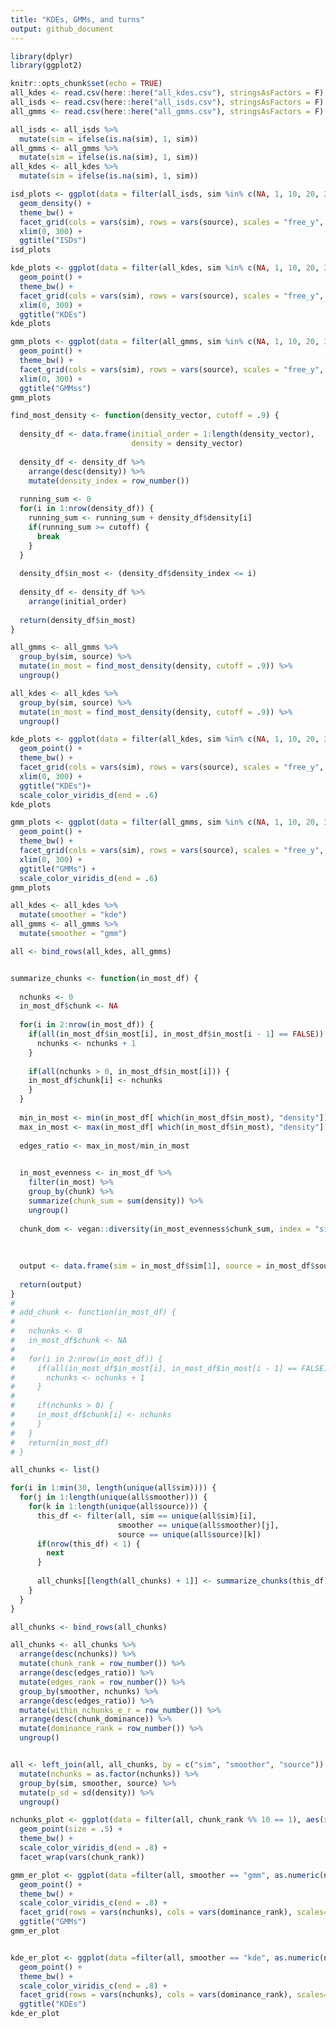 ```yaml
---
title: "KDEs, GMMs, and turns"
output: github_document
---
```


```r
library(dplyr)
library(ggplot2)

knitr::opts_chunk$set(echo = TRUE)
all_kdes <- read.csv(here::here("all_kdes.csv"), stringsAsFactors = F)
all_isds <- read.csv(here::here("all_isds.csv"), stringsAsFactors = F) 
all_gmms <- read.csv(here::here("all_gmms.csv"), stringsAsFactors = F)

all_isds <- all_isds %>%
  mutate(sim = ifelse(is.na(sim), 1, sim))
all_gmms <- all_gmms %>%
  mutate(sim = ifelse(is.na(sim), 1, sim))
all_kdes <- all_kdes %>%
  mutate(sim = ifelse(is.na(sim), 1, sim))

```

```r

isd_plots <- ggplot(data = filter(all_isds, sim %in% c(NA, 1, 10, 20, 30, 40, 50, 60, 70, 80, 90)), aes(x = wgt)) +
  geom_density() +
  theme_bw() +
  facet_grid(cols = vars(sim), rows = vars(source), scales = "free_y", drop = T) +
  xlim(0, 300) +
  ggtitle("ISDs")
isd_plots
```


```r

kde_plots <- ggplot(data = filter(all_kdes, sim %in% c(NA, 1, 10, 20, 30, 40, 50, 60, 70, 80, 90)), aes(x = wgt, y = density)) +
  geom_point() +
  theme_bw() +
  facet_grid(cols = vars(sim), rows = vars(source), scales = "free_y", drop = T) +
  xlim(0, 300) +
  ggtitle("KDEs")
kde_plots
```


```r

gmm_plots <- ggplot(data = filter(all_gmms, sim %in% c(NA, 1, 10, 20, 30, 40, 50, 60, 70, 80, 90)), aes(x = wgt, y = density)) +
  geom_point() +
  theme_bw() +
  facet_grid(cols = vars(sim), rows = vars(source), scales = "free_y", drop = T) +
  xlim(0, 300) +
  ggtitle("GMMss")
gmm_plots
```

```r

find_most_density <- function(density_vector, cutoff = .9) {
  
  density_df <- data.frame(initial_order = 1:length(density_vector),
                           density = density_vector)
  
  density_df <- density_df %>%
    arrange(desc(density)) %>%
    mutate(density_index = row_number())
  
  running_sum <- 0
  for(i in 1:nrow(density_df)) {
    running_sum <- running_sum + density_df$density[i]
    if(running_sum >= cutoff) {
      break
    }
  }
  
  density_df$in_most <- (density_df$density_index <= i)
  
  density_df <- density_df %>%
    arrange(initial_order)
  
  return(density_df$in_most)
}

all_gmms <- all_gmms %>%
  group_by(sim, source) %>%
  mutate(in_most = find_most_density(density, cutoff = .9)) %>%
  ungroup()

all_kdes <- all_kdes %>%
  group_by(sim, source) %>%
  mutate(in_most = find_most_density(density, cutoff = .9)) %>%
  ungroup()


```


```r

kde_plots <- ggplot(data = filter(all_kdes, sim %in% c(NA, 1, 10, 20, 30, 40, 50, 60, 70, 80, 90)), aes(x = wgt, y = density, color = in_most)) +
  geom_point() +
  theme_bw() +
  facet_grid(cols = vars(sim), rows = vars(source), scales = "free_y", drop = T) +
  xlim(0, 300) +
  ggtitle("KDEs")+
  scale_color_viridis_d(end = .6)
kde_plots
```


```r

gmm_plots <- ggplot(data = filter(all_gmms, sim %in% c(NA, 1, 10, 20, 30, 40, 50, 60, 70, 80, 90)), aes(x = wgt, y = density, color = in_most)) +
  geom_point() +
  theme_bw() +
  facet_grid(cols = vars(sim), rows = vars(source), scales = "free_y", drop = T) +
  xlim(0, 300) +
  ggtitle("GMMs") +
  scale_color_viridis_d(end = .6)
gmm_plots
```


```r

all_kdes <- all_kdes %>%
  mutate(smoother = "kde") 
all_gmms <- all_gmms %>% 
  mutate(smoother = "gmm")

all <- bind_rows(all_kdes, all_gmms)


summarize_chunks <- function(in_most_df) {
  
  nchunks <- 0
  in_most_df$chunk <- NA
  
  for(i in 2:nrow(in_most_df)) {
    if(all(in_most_df$in_most[i], in_most_df$in_most[i - 1] == FALSE)) {
      nchunks <- nchunks + 1
    }
    
    if(all(nchunks > 0, in_most_df$in_most[i])) {
    in_most_df$chunk[i] <- nchunks
    }
  }
  
  min_in_most <- min(in_most_df[ which(in_most_df$in_most), "density"])
  max_in_most <- max(in_most_df[ which(in_most_df$in_most), "density"])
  
  edges_ratio <- max_in_most/min_in_most
  

  in_most_evenness <- in_most_df %>%
    filter(in_most) %>%
    group_by(chunk) %>%
    summarize(chunk_sum = sum(density)) %>%
    ungroup()
  
  chunk_dom <- vegan::diversity(in_most_evenness$chunk_sum, index = "simpson")
  
  
  
  output <- data.frame(sim = in_most_df$sim[1], source = in_most_df$source[1], smoother = in_most_df$smoother[1], nchunks = nchunks, edges_ratio = edges_ratio, chunk_dominance = chunk_dom, stringsAsFactors = F)
  
  return(output)
}
# 
# add_chunk <- function(in_most_df) {
#   
#   nchunks <- 0
#   in_most_df$chunk <- NA
#   
#   for(i in 2:nrow(in_most_df)) {
#     if(all(in_most_df$in_most[i], in_most_df$in_most[i - 1] == FALSE)) {
#       nchunks <- nchunks + 1
#     }
#     
#     if(nchunks > 0) {
#     in_most_df$chunk[i] <- nchunks
#     }
#   }
#   return(in_most_df)
# }

all_chunks <- list() 

for(i in 1:min(30, length(unique(all$sim)))) {
  for(j in 1:length(unique(all$smoother))) {
    for(k in 1:length(unique(all$source))) {
      this_df <- filter(all, sim == unique(all$sim)[i],
                        smoother == unique(all$smoother)[j],
                        source == unique(all$source)[k])
      if(nrow(this_df) < 1) {
        next
      }
      
      all_chunks[[length(all_chunks) + 1]] <- summarize_chunks(this_df)
    }
  }
}

all_chunks <- bind_rows(all_chunks)

all_chunks <- all_chunks %>%
  arrange(desc(nchunks)) %>%
  mutate(chunk_rank = row_number()) %>%
  arrange(desc(edges_ratio)) %>%
  mutate(edges_rank = row_number()) %>%
  group_by(smoother, nchunks) %>%
  arrange(desc(edges_ratio)) %>%
  mutate(within_nchunks_e_r = row_number()) %>%
  arrange(desc(chunk_dominance)) %>%
  mutate(dominance_rank = row_number()) %>%
  ungroup()


all <- left_join(all, all_chunks, by = c("sim", "smoother", "source")) %>%
  mutate(nchunks = as.factor(nchunks)) %>%
  group_by(sim, smoother, source) %>%
  mutate(p_sd = sd(density)) %>%
  ungroup()


```

```r

nchunks_plot <- ggplot(data = filter(all, chunk_rank %% 10 == 1), aes(x = wgt, y = density, color = nchunks)) +
  geom_point(size = .5) +
  theme_bw() +
  scale_color_viridis_d(end = .8) +
  facet_wrap(vars(chunk_rank))

```


```r

gmm_er_plot <- ggplot(data =filter(all, smoother == "gmm", as.numeric(nchunks) > 1), aes(x = wgt, y = density, color = chunk_dominance, alpha = in_most)) +
  geom_point() +
  theme_bw() +
  scale_color_viridis_c(end = .8) +
  facet_grid(rows = vars(nchunks), cols = vars(dominance_rank), scales= "free") +
  ggtitle("GMMs")
gmm_er_plot


kde_er_plot <- ggplot(data =filter(all, smoother == "kde", as.numeric(nchunks) > 1), aes(x = wgt, y = density, color = chunk_dominance, alpha = in_most)) +
  geom_point() +
  theme_bw() +
  scale_color_viridis_c(end = .8) +
  facet_grid(rows = vars(nchunks), cols = vars(dominance_rank), scales= "free_x") +
  ggtitle("KDEs")
kde_er_plot

```
